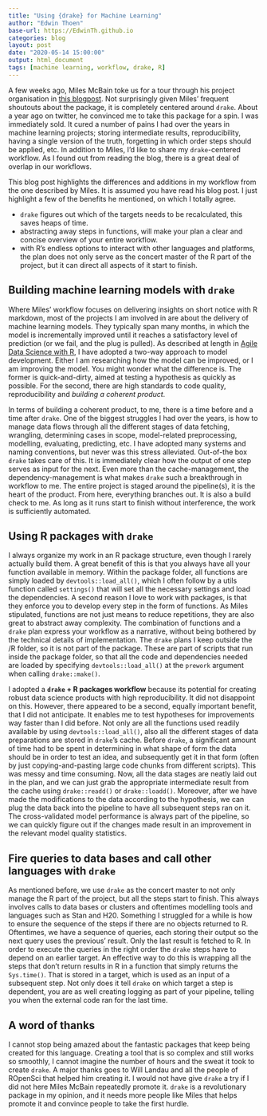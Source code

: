 ```yaml
---
title: "Using {drake} for Machine Learning"
author: "Edwin Thoen"
base-url: https://EdwinTh.github.io
categories: blog
layout: post
date: "2020-05-14 15:00:00"
output: html_document
tags: [machine learning, workflow, drake, R]
---
```


A few weeks ago, Miles McBain toke us for a tour through his project organisation in [this blogpost](https://milesmcbain.xyz/the-drake-post/). Not surprisingly given Miles' frequent shoutouts about the package, it is completely centered around `drake`. About a year ago on twitter, he convinced me to take this package for a spin. I was immediately sold. It cured a number of pains I had over the years in machine learning projects; storing intermediate results, reproducibility, having a single version of the truth, forgetting in which order steps should be applied, etc. In addition to Miles, I'd like to share my `drake`-centered workflow. As I found out from reading the blog, there is a great deal of overlap in our workflows.

This blog post highlights the differences and additions in my workflow from the one described by Miles. It is assumed you have read his blog post. I just highlight a few of the benefits he mentioned, on which I totally agree. 

- `drake` figures out which of the targets needs to be recalculated, this saves heaps of time.
- abstracting away steps in functions, will make your plan a clear and concise overview of your entire workflow.
- with R's endless options to interact with other languages and platforms, the plan does not only serve as the concert master of the R part of the project, but it can direct all aspects of it start to finish.

## Building machine learning models with `drake`

Where Miles' workflow focuses on delivering insights on short notice with R markdown, most of the projects I am involved in are about the delivery of machine learning models. They typically span many months, in which the model is incrementally improved until it reaches a satisfactory level of prediction (or we fail, and the plug is pulled). As described at length in [Agile Data Science with R](https://edwinth.github.io/ADSwR/), I have adopted a two-way approach to model development. Either I am researching how the model can be improved, or I am improving the model. You might wonder what the difference is. The former is quick-and-dirty, aimed at testing a hypothesis as quickly as possible. For the second, there are high standards to code quality, reproducibility and *building a coherent product*.

In terms of building a coherent product, to me, there is a time before and a time after `drake`. One of the biggest struggles I had over the years, is how to manage data flows through all the different stages of data fetching, wrangling, determining cases in scope, model-related preprocessing, modelling, evaluating, predicting, etc. I have adopted many systems and naming conventions, but never was this stress alleviated. Out-of-the box `drake` takes care of this. It is immediately clear how the output of one step serves as input for the next. Even more than the cache-management, the dependency-management is what makes `drake` such a breakthrough in workflow to me. The entire project is staged around the pipeline(s), it is the heart of the product. From here, everything branches out. It is also a build check to me. As long as it runs start to finish without interference, the work is sufficiently automated. 

## Using R packages with `drake`

I always organize my work in an R package structure, even though I rarely actually build them. A great benefit of this is that you always have all your function available in memory. Within the package folder, all functions are simply loaded by `devtools::load_all()`, which I often follow by a utils function called `settings()` that will set all the necessary settings and load the dependencies. A second reason I love to work with packages, is that they enforce you to develop every step in the form of functions. As Miles stipulated, functions are not just means to reduce repetitions, they are also great to abstract away complexity. The combination of functions and a `drake` plan express your workflow as a narrative, without being bothered by the technical details of implementation. The `drake` plans I keep outside the /R folder, so it is not part of the package. These are part of scripts that run inside the package folder, so that all the code and dependencies needed are loaded by specifying `devtools::load_all()` at the `prework` argument when calling `drake::make()`. 

I adopted a **`drake` + R packages workflow** because its potential for creating robust data science products with high reproducibility. It did not disappoint on this. However, there appeared to be a second, equally important benefit, that I did not anticipate. It enables me to test hypotheses for improvements way faster than I did before. Not only are all the functions used readily available by using `devtools::load_all()`, also all the different stages of data preparations are stored in `drake`'s cache. Before `drake`, a significant amount of time had to be spent in determining in what shape of form the data should be in order to test an idea, and subsequently get it in that form (often by just copying-and-pasting large code chunks from different scripts). This was messy and time consuming. Now, all the data stages are neatly laid out in the plan, and we can just grab the appropriate intermediate result from the cache using `drake::readd()` or `drake::loadd()`. Moreover, after we have made the modifications to the data according to the hypothesis, we can plug the data back into the pipeline to have all subsequent steps ran on it. The cross-validated model performance is always part of the pipeline, so we can quickly figure out if the changes made result in an improvement in the relevant model quality statistics.

## Fire queries to data bases and call other languages with `drake`

As mentioned before, we use `drake` as the concert master to not only manage the R part of the project, but all the steps start to finish. This always involves calls to data bases or clusters and oftentimes modelling tools and languages such as Stan and H20. Something I struggled for a while is how to ensure the sequence of the steps if there are no objects returned to R. Oftentimes, we have a sequence of queries, each storing their output so the next query uses the previous' result. Only the last result is fetched to R. In order to execute the queries in the right order the `drake` steps have to depend on an earlier target. An effective way to do this is wrapping all the steps that don't return results in R in a function that simply returns the `Sys.time()`. That is stored in a target, which is used as an input of a subsequent step. Not only does it tell `drake` on which target a step is dependent, you are as well creating logging as part of your pipeline, telling you when the external code ran for the last time.

## A word of thanks

I cannot stop being amazed about the fantastic packages that keep being created for this language. Creating a tool that is so complex and still works so smoothly, I cannot imagine the number of hours and the sweat it took to create `drake`. A major thanks goes to Will Landau and all the people of ROpenSci that helped him creating it. I would not have give `drake` a try if I did not here Miles McBain repeatedly promote it. `drake` is a revolutionary package in my opinion, and it needs more people like Miles that helps promote it and convince people to take the first hurdle.  
